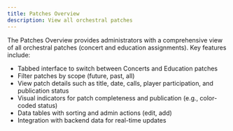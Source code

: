 ```yaml
---
title: Patches Overview
description: View all orchestral patches
---
```


The Patches Overview provides administrators with a comprehensive view of all orchestral patches (concert and education assignments). Key features include:

- Tabbed interface to switch between Concerts and Education patches
- Filter patches by scope (future, past, all)
- View patch details such as title, date, calls, player participation, and publication status
- Visual indicators for patch completeness and publication (e.g., color-coded status)
- Data tables with sorting and admin actions (edit, add)
- Integration with backend data for real-time updates
